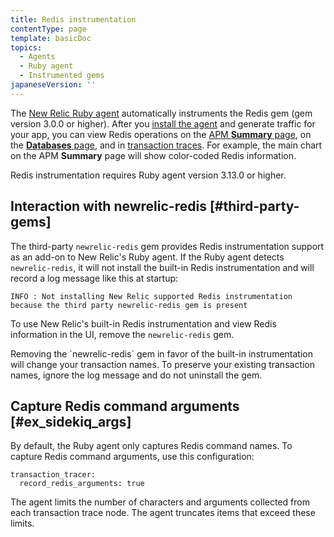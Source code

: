 ```yaml
---
title: Redis instrumentation
contentType: page
template: basicDoc
topics:
  - Agents
  - Ruby agent
  - Instrumented gems
japaneseVersion: ''
---
```


The [New Relic Ruby agent](/docs/agents/ruby-agent/getting-started/new-relic-ruby) automatically instruments the Redis gem (gem version 3.0.0 or higher). After you [install the agent](/docs/agents/ruby-agent/installation-configuration/ruby-agent-installation) and generate traffic for your app, you can view Redis operations on the [APM **Summary** page](/docs/apm/applications-menu/monitoring/apm-overview-page), on the [**Databases** page](/docs/apm/applications-menu/monitoring/databases-slow-queries-page), and in [transaction traces](/docs/apm/transactions/transaction-traces/transaction-traces). For example, the main chart on the APM **Summary** page will show color-coded Redis information.

<Callout variant="tip">
  Redis instrumentation requires Ruby agent version 3.13.0 or higher.
</Callout>

## Interaction with newrelic-redis [#third-party-gems]

The third-party `newrelic-redis` gem provides Redis instrumentation support as an add-on to New Relic's Ruby agent. If the Ruby agent detects `newrelic-redis`, it will not install the built-in Redis instrumentation and will record a log message like this at startup:

```
INFO : Not installing New Relic supported Redis instrumentation because the third party newrelic-redis gem is present
```

To use New Relic's built-in Redis instrumentation and view Redis information in the UI, remove the `newrelic-redis` gem.

<Callout variant="important">
  Removing the `newrelic-redis` gem in favor of the built-in instrumentation will change your transaction names. To preserve your existing transaction names, ignore the log message and do not uninstall the gem.
</Callout>

## Capture Redis command arguments [#ex_sidekiq_args]

By default, the Ruby agent only captures Redis command names. To capture Redis command arguments, use this configuration:

```
transaction_tracer:
  record_redis_arguments: true
```

The agent limits the number of characters and arguments collected from each transaction trace node. The agent truncates items that exceed these limits.
